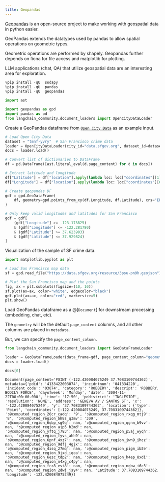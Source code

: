 ```yaml
---
title: Geopandas
---
```


[Geopandas](https://geopandas.org/en/stable/index.html) is an open-source project to make working with geospatial data in python easier.

GeoPandas extends the datatypes used by pandas to allow spatial operations on geometric types.

Geometric operations are performed by shapely. Geopandas further depends on fiona for file access and matplotlib for plotting.

LLM applications (chat, QA) that utilize geospatial data are an interesting area for exploration.

```python
%pip install -qU  sodapy
%pip install -qU  pandas
%pip install -qU  geopandas
```

```python
import ast

import geopandas as gpd
import pandas as pd
from langchain_community.document_loaders import OpenCityDataLoader
```

Create a GeoPandas dataframe from [`Open City Data`](/oss/integrations/document_loaders/open_city_data) as an example input.

```python
# Load Open City Data
dataset = "tmnf-yvry"  # San Francisco crime data
loader = OpenCityDataLoader(city_id="data.sfgov.org", dataset_id=dataset, limit=5000)
docs = loader.load()
```

```python
# Convert list of dictionaries to DataFrame
df = pd.DataFrame([ast.literal_eval(d.page_content) for d in docs])

# Extract latitude and longitude
df["Latitude"] = df["location"].apply(lambda loc: loc["coordinates"][1])
df["Longitude"] = df["location"].apply(lambda loc: loc["coordinates"][0])

# Create geopandas DF
gdf = gpd.GeoDataFrame(
    df, geometry=gpd.points_from_xy(df.Longitude, df.Latitude), crs="EPSG:4326"
)

# Only keep valid longitudes and latitudes for San Francisco
gdf = gdf[
    (gdf["Longitude"] >= -123.173825)
    & (gdf["Longitude"] <= -122.281780)
    & (gdf["Latitude"] >= 37.623983)
    & (gdf["Latitude"] <= 37.929824)
]
```

Visualization of the sample of SF crime data.

```python
import matplotlib.pyplot as plt

# Load San Francisco map data
sf = gpd.read_file("https://data.sfgov.org/resource/3psu-pn9h.geojson")

# Plot the San Francisco map and the points
fig, ax = plt.subplots(figsize=(10, 10))
sf.plot(ax=ax, color="white", edgecolor="black")
gdf.plot(ax=ax, color="red", markersize=5)
plt.show()
```

Load GeoPandas dataframe as a @[`Document`] for downstream processing (embedding, chat, etc).

The `geometry` will be the default `page_content` columns, and all other columns are placed in `metadata`.

But, we can specify the `page_content_column`.

```python
from langchain_community.document_loaders import GeoDataFrameLoader

loader = GeoDataFrameLoader(data_frame=gdf, page_content_column="geometry")
docs = loader.load()
```

```python
docs[0]
```

```output
Document(page_content='POINT (-122.420084075249 37.7083109744362)', metadata={'pdid': '4133422003074', 'incidntnum': '041334220', 'incident_code': '03074', 'category': 'ROBBERY', 'descript': 'ROBBERY, BODILY FORCE', 'dayofweek': 'Monday', 'date': '2004-11-22T00:00:00.000', 'time': '17:50', 'pddistrict': 'INGLESIDE', 'resolution': 'NONE', 'address': 'GENEVA AV / SANTOS ST', 'x': '-122.420084075249', 'y': '37.7083109744362', 'location': {'type': 'Point', 'coordinates': [-122.420084075249, 37.7083109744362]}, ':@computed_region_26cr_cadq': '9', ':@computed_region_rxqg_mtj9': '8', ':@computed_region_bh8s_q3mv': '309', ':@computed_region_6qbp_sg9q': nan, ':@computed_region_qgnn_b9vv': nan, ':@computed_region_ajp5_b2md': nan, ':@computed_region_yftq_j783': nan, ':@computed_region_p5aj_wyqh': nan, ':@computed_region_fyvs_ahh9': nan, ':@computed_region_6pnf_4xz7': nan, ':@computed_region_jwn9_ihcz': nan, ':@computed_region_9dfj_4gjx': nan, ':@computed_region_4isq_27mq': nan, ':@computed_region_pigm_ib2e': nan, ':@computed_region_9jxd_iqea': nan, ':@computed_region_6ezc_tdp2': nan, ':@computed_region_h4ep_8xdi': nan, ':@computed_region_n4xg_c4py': nan, ':@computed_region_fcz8_est8': nan, ':@computed_region_nqbw_i6c3': nan, ':@computed_region_2dwj_jsy4': nan, 'Latitude': 37.7083109744362, 'Longitude': -122.420084075249})
```

